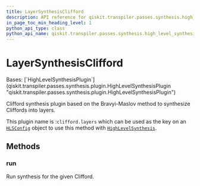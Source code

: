 ```yaml
---
title: LayerSynthesisClifford
description: API reference for qiskit.transpiler.passes.synthesis.high_level_synthesis.LayerSynthesisClifford
in_page_toc_min_heading_level: 1
python_api_type: class
python_api_name: qiskit.transpiler.passes.synthesis.high_level_synthesis.LayerSynthesisClifford
---
```


# LayerSynthesisClifford

<Class id="qiskit.transpiler.passes.synthesis.high_level_synthesis.LayerSynthesisClifford" isDedicatedPage={true} github="https://github.com/Qiskit/qiskit/tree/stable/1.1/qiskit/transpiler/passes/synthesis/high_level_synthesis.py#L712-L723" signature="qiskit.transpiler.passes.synthesis.high_level_synthesis.LayerSynthesisClifford" modifiers="class">
  Bases: [`HighLevelSynthesisPlugin`](qiskit.transpiler.passes.synthesis.plugin.HighLevelSynthesisPlugin "qiskit.transpiler.passes.synthesis.plugin.HighLevelSynthesisPlugin")

  Clifford synthesis plugin based on the Bravyi-Maslov method to synthesize Cliffords into layers.

  This plugin name is :`clifford.layers` which can be used as the key on an [`HLSConfig`](qiskit.transpiler.passes.HLSConfig "qiskit.transpiler.passes.synthesis.high_level_synthesis.HLSConfig") object to use this method with [`HighLevelSynthesis`](qiskit.transpiler.passes.HighLevelSynthesis "qiskit.transpiler.passes.synthesis.high_level_synthesis.HighLevelSynthesis").

  ## Methods

  ### run

  <Function id="qiskit.transpiler.passes.synthesis.high_level_synthesis.LayerSynthesisClifford.run" github="https://github.com/Qiskit/qiskit/tree/stable/1.1/qiskit/transpiler/passes/synthesis/high_level_synthesis.py#L720-L723" signature="run(high_level_object, coupling_map=None, target=None, qubits=None, **options)">
    Run synthesis for the given Clifford.
  </Function>
</Class>

